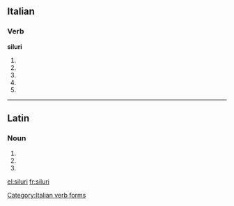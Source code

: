 ==Italian==

===Verb===
'''siluri'''

# {{conjugation of|silurare||2|s|pres|ind|lang=it}}
# {{conjugation of|silurare||1|s|pres|sub|lang=it}}
# {{conjugation of|silurare||2|s|pres|sub|lang=it}}
# {{conjugation of|silurare||3|s|pres|sub|lang=it}}
# {{conjugation of|silurare||3|s|imp|lang=it}}

[[Category:Italian verb forms]]

----

==Latin==

===Noun===
{{la-noun-form|silūrī}}

# {{inflection of|silūrus||nom|p|lang=la}}
# {{inflection of|silūrus||gen|s|lang=la}}
# {{inflection of|silūrus||voc|p|lang=la}}


[[el:siluri]]
[[fr:siluri]]